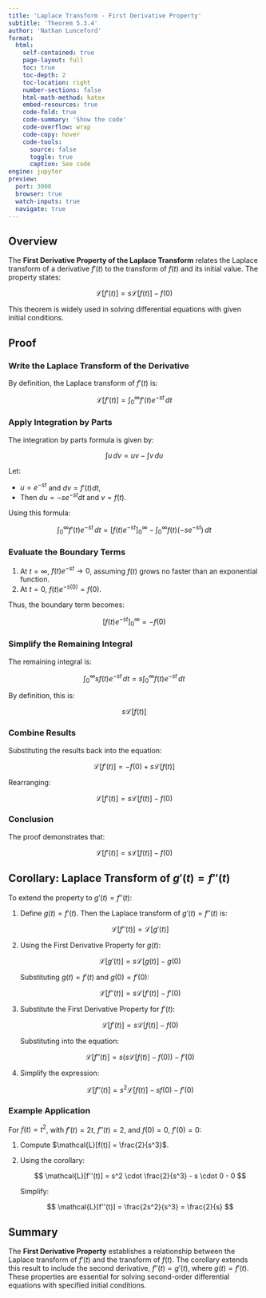```yaml
---
title: 'Laplace Transform - First Derivative Property'
subtitle: 'Theorem 5.3.4'
author: 'Nathan Lunceford'
format:
  html:
    self-contained: true
    page-layout: full
    toc: true
    toc-depth: 2
    toc-location: right
    number-sections: false
    html-math-method: katex
    embed-resources: true
    code-fold: true
    code-summary: 'Show the code'
    code-overflow: wrap
    code-copy: hover
    code-tools:
      source: false
      toggle: true
      caption: See code
engine: jupyter
preview:
  port: 3000
  browser: true
  watch-inputs: true
  navigate: true
---
```


## **Overview**

The **First Derivative Property of the Laplace Transform** relates the Laplace transform of a derivative $f'(t)$ to the transform of $f(t)$ and its initial value. The property states:

$$
\mathcal{L}[f'(t)] = s\mathcal{L}[f(t)] - f(0)
$$

This theorem is widely used in solving differential equations with given initial conditions.

## **Proof**

### **Write the Laplace Transform of the Derivative**

By definition, the Laplace transform of $f'(t)$ is:

$$
\mathcal{L}[f'(t)] = \int_0^\infty f'(t) e^{-st} \, dt
$$

### **Apply Integration by Parts**

The integration by parts formula is given by:

$$
\int u \, dv = uv - \int v \, du
$$

Let:

- $u = e^{-st}$ and $dv = f'(t) dt$,
- Then $du = -s e^{-st} dt$ and $v = f(t)$.

Using this formula:

$$
\int_0^\infty f'(t) e^{-st} \, dt = \left[ f(t) e^{-st} \right]_0^\infty - \int_0^\infty f(t)(-s e^{-st}) \, dt
$$

### **Evaluate the Boundary Terms**

1. At $t = \infty$, $f(t) e^{-st} \to 0$, assuming $f(t)$ grows no faster than an exponential function.
2. At $t = 0$, $f(t) e^{-s(0)} = f(0)$.

Thus, the boundary term becomes:

$$
\left[ f(t) e^{-st} \right]_0^\infty = -f(0)
$$

### **Simplify the Remaining Integral**

The remaining integral is:

$$
\int_0^\infty s f(t) e^{-st} \, dt = s \int_0^\infty f(t) e^{-st} \, dt
$$

By definition, this is:

$$
s \mathcal{L}[f(t)]
$$

### **Combine Results**

Substituting the results back into the equation:

$$
\mathcal{L}[f'(t)] = -f(0) + s \mathcal{L}[f(t)]
$$

Rearranging:

$$
\mathcal{L}[f'(t)] = s\mathcal{L}[f(t)] - f(0)
$$

### **Conclusion**

The proof demonstrates that:

$$
\mathcal{L}[f'(t)] = s\mathcal{L}[f(t)] - f(0)
$$

## **Corollary: Laplace Transform of $g'(t) = f''(t)$**

To extend the property to $g'(t) = f''(t)$:

1. Define $g(t) = f'(t)$. Then the Laplace transform of $g'(t) = f''(t)$ is:

   $$
   \mathcal{L}[f''(t)] = \mathcal{L}[g'(t)]
   $$

2. Using the First Derivative Property for $g(t)$:

   $$
   \mathcal{L}[g'(t)] = s\mathcal{L}[g(t)] - g(0)
   $$

   Substituting $g(t) = f'(t)$ and $g(0) = f'(0)$:

   $$
   \mathcal{L}[f''(t)] = s\mathcal{L}[f'(t)] - f'(0)
   $$

3. Substitute the First Derivative Property for $f'(t)$:

   $$
   \mathcal{L}[f'(t)] = s\mathcal{L}[f(t)] - f(0)
   $$

   Substituting into the equation:

   $$
   \mathcal{L}[f''(t)] = s \big(s\mathcal{L}[f(t)] - f(0)\big) - f'(0)
   $$

4. Simplify the expression:

   $$
   \mathcal{L}[f''(t)] = s^2\mathcal{L}[f(t)] - sf(0) - f'(0)
   $$

### **Example Application**

For $f(t) = t^2$, with $f'(t) = 2t$, $f''(t) = 2$, and $f(0) = 0$, $f'(0) = 0$:

1. Compute $\mathcal{L}[f(t)] = \frac{2}{s^3}$.
2. Using the corollary:

   $$
   \mathcal{L}[f''(t)] = s^2 \cdot \frac{2}{s^3} - s \cdot 0 - 0
   $$

   Simplify:

   $$
   \mathcal{L}[f''(t)] = \frac{2s^2}{s^3} = \frac{2}{s}
   $$

## **Summary**

The **First Derivative Property** establishes a relationship between the Laplace transform of $f'(t)$ and the transform of $f(t)$. The corollary extends this result to include the second derivative, $f''(t) = g'(t)$, where $g(t) = f'(t)$. These properties are essential for solving second-order differential equations with specified initial conditions.
